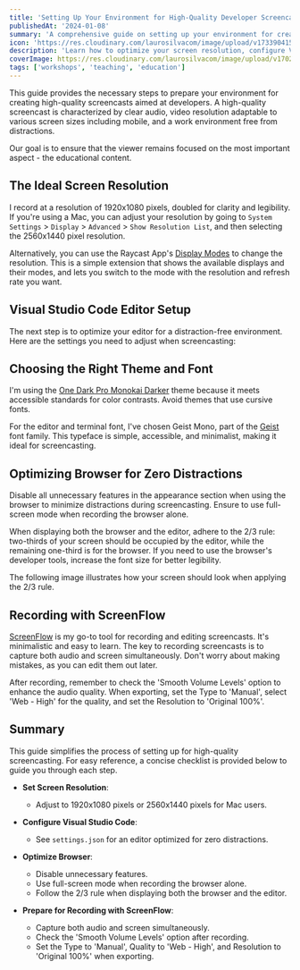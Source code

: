 ```yaml
---
title: 'Setting Up Your Environment for High-Quality Developer Screencasts'
publishedAt: '2024-01-08'
summary: 'A comprehensive guide on setting up your environment for creating professional developer screencasts'
icon: 'https://res.cloudinary.com/laurosilvacom/image/upload/v1733904159/laurosilvacom/lauro/icons/xiyiyuztnfhgvcz7rwra.png'
description: 'Learn how to optimize your screen resolution, configure VS Code, and set up your recording environment for creating high-quality developer screencasts.'
coverImage: https://res.cloudinary.com/laurosilvacom/image/upload/v1702941597/laurosilvacom/blog-images/uiae5dn54ybjqrhzw3nt.jpg
tags: ['workshops', 'teaching', 'education']
---
```


This guide provides the necessary steps to prepare your environment for creating high-quality screencasts aimed at developers. A high-quality screencast is characterized by clear audio, video resolution adaptable to various screen sizes including mobile, and a work environment free from distractions.

Our goal is to ensure that the viewer remains focused on the most important aspect - the educational content.

## The Ideal Screen Resolution

I record at a resolution of 1920x1080 pixels, doubled for clarity and legibility. If you're using a Mac, you can adjust your resolution by going to `System Settings` > `Display` > `Advanced` > `Show Resolution List`, and then selecting the 2560x1440 pixel resolution.

Alternatively, you can use the Raycast App's [Display Modes](https://www.raycast.com/agustin.prats/display-modes) to change the resolution. This is a simple extension that shows the available displays and their modes, and lets you switch to the mode with the resolution and refresh rate you want.

## Visual Studio Code Editor Setup

The next step is to optimize your editor for a distraction-free environment. Here are the settings you need to adjust when screencasting:

## Choosing the Right Theme and Font

I'm using the [One Dark Pro Monokai Darker](https://marketplace.visualstudio.com/items?itemName=eserozvataf.one-dark-pro-monokai-darker) theme because it meets accessible standards for color contrasts. Avoid themes that use cursive fonts.

For the editor and terminal font, I've chosen Geist Mono, part of the [Geist](https://vercel.com/font) font family. This typeface is simple, accessible, and minimalist, making it ideal for screencasting.

## Optimizing Browser for Zero Distractions

Disable all unnecessary features in the appearance section when using the browser to minimize distractions during screencasting. Ensure to use full-screen mode when recording the browser alone.

When displaying both the browser and the editor, adhere to the 2/3 rule: two-thirds of your screen should be occupied by the editor, while the remaining one-third is for the browser. If you need to use the browser's developer tools, increase the font size for better legibility.

The following image illustrates how your screen should look when applying the 2/3 rule.

## Recording with ScreenFlow

[ScreenFlow](https://www.telestream.net/screenflow/overview.htm) is my go-to tool for recording and editing screencasts. It's minimalistic and easy to learn. The key to recording screencasts is to capture both audio and screen simultaneously. Don't worry about making mistakes, as you can edit them out later.

After recording, remember to check the 'Smooth Volume Levels' option to enhance the audio quality. When exporting, set the Type to 'Manual', select 'Web - High' for the quality, and set the Resolution to 'Original 100%'.

## Summary

This guide simplifies the process of setting up for high-quality screencasting. For easy reference, a concise checklist is provided below to guide you through each step.

- **Set Screen Resolution**:

  - Adjust to 1920x1080 pixels or 2560x1440 pixels for Mac users.

- **Configure Visual Studio Code**:

  - See `settings.json` for an editor optimized for zero distractions.

- **Optimize Browser**:

  - Disable unnecessary features.
  - Use full-screen mode when recording the browser alone.
  - Follow the 2/3 rule when displaying both the browser and the editor.

- **Prepare for Recording with ScreenFlow**:
  - Capture both audio and screen simultaneously.
  - Check the 'Smooth Volume Levels' option after recording.
  - Set the Type to 'Manual', Quality to 'Web - High', and Resolution to 'Original 100%' when exporting.
